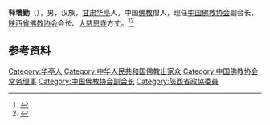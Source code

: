 '''释增勤'''（{{bd|1962年|}}），男，汉族，[[甘肃|甘肃]][[華亭縣_(隋朝)|华亭]]人，中国[[佛教|佛教]]僧人，现任[[中国佛教协会|中国佛教协会]]副会长、[[陕西省佛教协会|陕西省佛教协会]]会长、[[大慈恩寺|大慈恩寺]]方丈。<ref>{{Cite web|title=增勤法师|url=http://sx.sina.com.cn/fo/dade/2013-10-21/115787961.html|accessdate=2020-11-11|work=新浪陕西|archive-date=2020-11-11|archive-url=https://web.archive.org/web/20201111081058/http://sx.sina.com.cn/fo/dade/2013-10-21/115787961.html|dead-url=no}}</ref><ref>{{Cite web|title=增勤|url=http://fh.china.com.cn/ch/gs/gsxy/xd/2016-09-14/628.html|accessdate=2020-11-11|work=中华佛文化网|archive-date=2020-11-17|archive-url=https://web.archive.org/web/20201117080105/http://fh.china.com.cn/ch/gs/gsxy/xd/2016-09-14/628.html|dead-url=no}}</ref>

== 参考资料 ==
{{reflist}}

{{中国人物小作品}}
{{Navboxes 
| title  = 增勤在[[中国佛教协会|中国佛教协会]]的职务
| list1  =
{{中国佛教协会第七届理事会}}
{{中国佛教协会第八届理事会}}
{{中国佛教协会第九届理事会}}
{{中国佛教协会第十届理事会}}
}}

{{Authority control}}
{{DEFAULTSORT:Shi}}
[[Category:华亭人|Category:华亭人]]
[[Category:中华人民共和国佛教出家众|Category:中华人民共和国佛教出家众]]
[[Category:中国佛教协会常务理事|Category:中国佛教协会常务理事]]
[[Category:中国佛教协会副会长|Category:中国佛教协会副会长]]
[[Category:陝西省政協委員|Category:陝西省政協委員]]